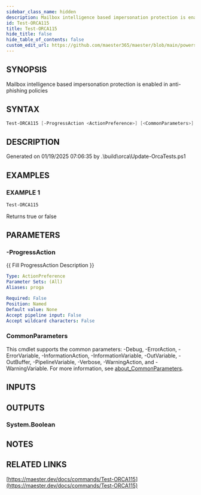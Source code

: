 ```yaml
---
sidebar_class_name: hidden
description: Mailbox intelligence based impersonation protection is enabled in anti-phishing policies
id: Test-ORCA115
title: Test-ORCA115
hide_title: false
hide_table_of_contents: false
custom_edit_url: https://github.com/maester365/maester/blob/main/powershell/public/Test-ORCA115.ps1
---
```


## SYNOPSIS

Mailbox intelligence based impersonation protection is enabled in anti-phishing policies

## SYNTAX

```powershell
Test-ORCA115 [-ProgressAction <ActionPreference>] [<CommonParameters>]
```

## DESCRIPTION

Generated on 01/19/2025 07:06:35 by .\build\orca\Update-OrcaTests.ps1

## EXAMPLES

### EXAMPLE 1

```powershell
Test-ORCA115
```

Returns true or false

## PARAMETERS

### -ProgressAction

\{\{ Fill ProgressAction Description \}\}

```yaml
Type: ActionPreference
Parameter Sets: (All)
Aliases: proga

Required: False
Position: Named
Default value: None
Accept pipeline input: False
Accept wildcard characters: False
```

### CommonParameters

This cmdlet supports the common parameters: -Debug, -ErrorAction, -ErrorVariable, -InformationAction, -InformationVariable, -OutVariable, -OutBuffer, -PipelineVariable, -Verbose, -WarningAction, and -WarningVariable. For more information, see [about_CommonParameters](http://go.microsoft.com/fwlink/?LinkID=113216).

## INPUTS

## OUTPUTS

### System.Boolean

## NOTES

## RELATED LINKS

[https://maester.dev/docs/commands/Test-ORCA115](https://maester.dev/docs/commands/Test-ORCA115)
